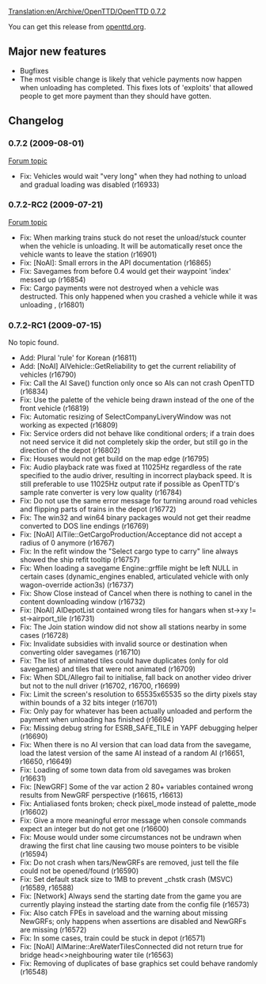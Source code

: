 [[Translation:en/Archive/OpenTTD/OpenTTD 0.7.2]]
{{fr/Traduction|en/Archive/OpenTTD/OpenTTD 0.7.2|0}}


{{en/Archive/OpenTTD/NaviPrevNext|prev=en/Archive/OpenTTD/OpenTTD 0.7.1|next=en/Archive/OpenTTD/OpenTTD 0.7.3|date=2009-08-01}}

You can get this release from [http://www.openttd.org/download-stable/0.7.2 openttd.org].

==Major new features==

* Bugfixes
* The most visible change is likely that vehicle payments now happen when unloading has completed. This fixes lots of 'exploits' that allowed people to get more payment than they should have gotten.

==Changelog==

===0.7.2 (2009-08-01)===

[http://www.tt-forums.net/viewtopic.php?f=29&t=44570 Forum topic]

* Fix: Vehicles would wait "very long" when they had nothing to unload and gradual loading was disabled {{en/Flyspray|3054}} (r16933)

===0.7.2-RC2 (2009-07-21)===

[http://www.tt-forums.net/viewtopic.php?f=29&t=44448 Forum topic]

* Fix: When marking trains stuck do not reset the unload/stuck counter when the vehicle is unloading. It will be automatically reset once the vehicle wants to leave the station {{en/Flyspray|3038}} (r16901)
* Fix: [NoAI]: Small errors in the API documentation {{en/Flyspray|3037}} (r16865)
* Fix: Savegames from before 0.4 would get their waypoint 'index' messed up (r16854)
* Fix: Cargo payments were not destroyed when a vehicle was destructed. This only happened when you crashed a vehicle while it was unloading {{en/Flyspray|3032}}, {{en/Flyspray|3046}} (r16801)

===0.7.2-RC1 (2009-07-15)===

No topic found.

* Add: Plural 'rule' for Korean (r16811)
* Add: [NoAI] AIVehicle::GetReliability to get the current reliability of vehicles (r16790)
* Fix: Call the AI Save() function only once so AIs can not crash OpenTTD {{en/Flyspray|3034}} (r16834)
* Fix: Use the palette of the vehicle being drawn instead of the one of the front vehicle (r16819)
* Fix: Automatic resizing of SelectCompanyLiveryWindow was not working as expected {{en/Flyspray|3021}} (r16809)
* Fix: Service orders did not behave like conditional orders; if a train does not need service it did not completely skip the order, but still go in the direction of the depot {{en/Flyspray|3031}} (r16802)
* Fix: Houses would not get build on the map edge {{en/Flyspray|3025}} (r16795)
* Fix: Audio playback rate was fixed at 11025Hz regardless of the rate specified to the audio driver, resulting in incorrect playback speed. It is still preferable to use 11025Hz output rate if possible as OpenTTD's sample rate converter is very low quality (r16784)
* Fix: Do not use the same error message for turning around road vehicles and flipping parts of trains in the depot {{en/Flyspray|3019}} (r16772)
* Fix: The win32 and win64 binary packages would not get their readme converted to DOS line endings (r16769)
* Fix: [NoAI] AITile::GetCargoProduction/Acceptance did not accept a radius of 0 anymore (r16767)
* Fix: In the refit window the "Select cargo type to carry" line always showed the ship refit tooltip {{en/Flyspray|3018}} (r16757)
* Fix: When loading a savegame Engine::grffile might be left NULL in certain cases (dynamic_engines enabled, articulated vehicle with only wagon-override action3s) (r16737)
* Fix: Show Close instead of Cancel when there is nothing to canel in the content downloading window {{en/Flyspray|2991}} (r16732)
* Fix: [NoAI] AIDepotList contained wrong tiles for hangars when st->xy != st->airport_tile (r16731)
* Fix: The Join station window did not show all stations nearby in some cases (r16728)
* Fix: Invalidate subsidies with invalid source or destination when converting older savegames (r16710)
* Fix: The list of animated tiles could have duplicates (only for old savegames) and tiles that were not animated {{en/Flyspray|2994}} (r16709)
* Fix: When SDL/Allegro fail to initialise, fall back on another video driver but not to the null driver (r16702, r16700, r16699)
* Fix: Limit the screen's resolution to 65535x65535 so the dirty pixels stay within bounds of a 32 bits integer {{en/Flyspray|3001}} (r16701)
* Fix: Only pay for whatever has been actually unloaded and perform the payment when unloading has finished {{en/Flyspray|2995}} (r16694)
* Fix: Missing debug string for ESRB_SAFE_TILE in YAPF debugging helper {{en/Flyspray|3002}} (r16690)
* Fix: When there is no AI version that can load data from the savegame, load the latest version of the same AI instead of a random AI (r16651, r16650, r16649)
* Fix: Loading of some town data from old savegames was broken (r16631)
* Fix: [NewGRF] Some of the var action 2 80+ variables contained wrong results from NewGRF perspective (r16615, r16613)
* Fix: Antialiased fonts broken; check pixel_mode instead of palette_mode (r16602)
* Fix: Give a more meaningful error message when console commands expect an integer but do not get one (r16600)
* Fix: Mouse would under some circumstances not be undrawn when drawing the first chat line causing two mouse pointers to be visible {{en/Flyspray|2969}} (r16594)
* Fix: Do not crash when tars/NewGRFs are removed, just tell the file could not be opened/found {{en/Flyspray|2967}} (r16590)
* Fix: Set default stack size to 1MB to prevent _chstk crash (MSVC) {{en/Flyspray|2978}} (r16589, r16588)
* Fix: [Network] Always send the starting date from the game you are currently playing instead the starting date from the config file (r16573)
* Fix: Also catch FPEs in saveload and the warning about missing NewGRFs; only happens when assertions are disabled and NewGRFs are missing (r16572)
* Fix: In some cases, train could be stuck in depot {{en/Flyspray|2974}} (r16571)
* Fix: [NoAI] AIMarine::AreWaterTilesConnected did not return true for bridge head<>neighbouring water tile (r16563)
* Fix: Removing of duplicates of base graphics set could behave randomly (r16548)